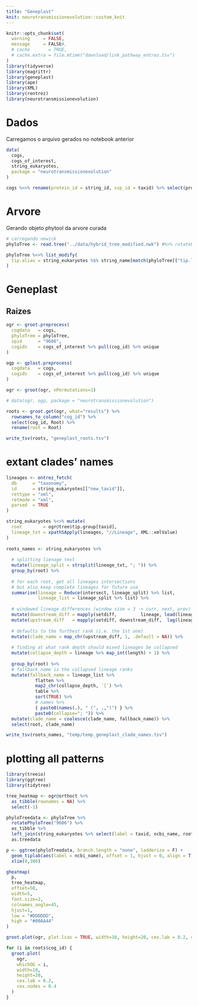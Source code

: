 ```yaml
---
title: "Geneplast"
knit: neurotransmissionevolution::custom_knit
---
```

```r
knitr::opts_chunk$set(
  warning     = FALSE,
  message     = FALSE#,
  # cache       = TRUE,
  # cache.extra = file.mtime("download/link_pathway_entrez.tsv")
)
library(tidyverse)
library(magrittr)
library(geneplast)
library(ape)
library(XML)
library(rentrez)
library(neurotransmissionevolution)
```

# Dados
Carregamos o arquivo gerados no notebook anterior
```r
data(
  cogs,
  cogs_of_interest,
  string_eukaryotes,
  package = "neurotransmissionevolution"
)

cogs %<>% rename(protein_id = string_id, ssp_id = taxid) %>% select(protein_id, ssp_id, cog_id)
```

# Arvore
Gerando objeto phytool da arvore curada
```r
# carregando newick
phyloTree <- read.tree("../data/hybrid_tree_modified.nwk") #%>% rotatePhyloTree("9606")

phyloTree %<>% list_modify(
  tip.alias = string_eukaryotes %$% string_name[match(phyloTree[["tip.label"]], taxid)]
)
```

# Geneplast
## Raizes
```r
ogr <- groot.preprocess(
  cogdata   = cogs,
  phyloTree = phyloTree,
  spid      = "9606",
  cogids    = cogs_of_interest %>% pull(cog_id) %>% unique
)

ogp <- gplast.preprocess(
  cogdata   = cogs,
  cogids    = cogs_of_interest %>% pull(cog_id) %>% unique
)

ogr <- groot(ogr, nPermutations=1)
```
```r
# data(ogr, ogp, package = "neurotransmissionevolution")
```

```r
roots <- groot.get(ogr, what="results") %>%
  rownames_to_column("cog_id") %>%
  select(cog_id, Root) %>%
  rename(root = Root)

write_tsv(roots, "geneplast_roots.tsv")
```

# extant clades' names
```r
lineages <- entrez_fetch(
  db      = "taxonomy",
  id      = string_eukaryotes[["new_taxid"]],
  rettype = "xml",
  retmode = "xml",
  parsed  = TRUE
)

string_eukaryotes %<>% mutate(
  root        = ogr@tree$tip.group[taxid],
  lineage_txt = xpathSApply(lineages, "//Lineage", XML::xmlValue)
)
  
roots_names <- string_eukaryotes %>%
  
  # splitting lienage text
  mutate(lineage_split = strsplit(lineage_txt, "; ")) %>%
  group_by(root) %>%
  
  # for each root, get all lineages intersections
  # but also keep complete lineages for future use
  summarise(lineage = Reduce(intersect, lineage_split) %>% list,
            lineage_list = lineage_split %>% list) %>%
  
  # windowed lineage differences (window size = 3 -> curr, next, prev)
  mutate(downstream_diff = mapply(setdiff,         lineage, lead(lineage))) %>%
  mutate(upstream_diff   = mapply(setdiff, downstream_diff,  lag(lineage))) %>%
  
  # defaults to the furthest rank (i.e. the 1st one)
  mutate(clade_name = map_chr(upstream_diff, 1, .default = NA)) %>%
  
  # finding at what rank depth should mixed lineages be collapsed
  mutate(collapse_depth = lineage %>% map_int(length) + 1) %>%
  
  group_by(root) %>%
  # fallback_name is the collapsed lineage ranks
  mutate(fallback_name = lineage_list %>%
           flatten %>%
           map2_chr(collapse_depth, `[`) %>%
           table %>%
           sort(TRUE) %>%
           # names %>%
           { paste0(names(.), " (", .,")") } %>%
           paste0(collapse="; ")) %>%
  mutate(clade_name = coalesce(clade_name, fallback_name)) %>%
  select(root, clade_name)

write_tsv(roots_names, "temp/temp_geneplast_clade_names.tsv")
```

# plotting all patterns
```r
library(treeio)
library(ggtree)
library(tidytree)
```
```r
tree_heatmap <- ogr@orthoct %>%
  as_tibble(rownames = NA) %>%
  select(-1)

phyloTreedata <- phyloTree %>%
  rotatePhyloTree("9606") %>%
  as_tibble %>%
  left_join(string_eukaryotes %>% select(label = taxid, ncbi_name, root)) %>%
  as.treedata

p <- ggtree(phyloTreedata, branch.length = "none", ladderize = F) +
  geom_tiplab(aes(label = ncbi_name), offset = 1, hjust = 0, align = T) +
  xlim(0,300)

gheatmap(
  p,
  tree_heatmap,
  offset=50,
  width=5,
  font.size=2,
  colnames_angle=45,
  hjust=1,
  low = "#DDDDDD",
  high = "#00AA44"
)
```


```r
groot.plot(ogr, plot.lcas = TRUE, width=10, height=20, cex.lab = 0.2, cex.nodes = 0.4)

for (i in roots$cog_id) {
  groot.plot(
    ogr, 
    whichOG = i, 
    width=10, 
    height=20, 
    cex.lab = 0.2, 
    cex.nodes = 0.4
  )
}
```

